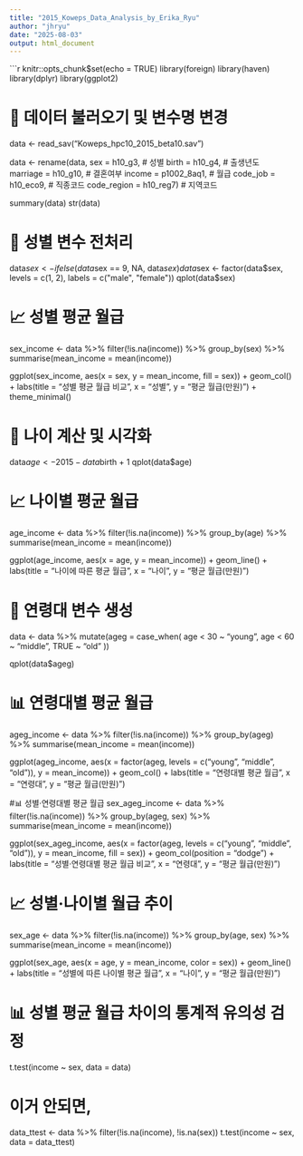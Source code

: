 ---
title: "2015_Koweps_Data_Analysis_by_Erika_Ryu"
author: "jhryu"
date: "2025-08-03"
output: html_document
---

```{r setup, include=FALSE}
knitr::opts_chunk$set(echo = TRUE)
library(foreign)
library(haven)
library(dplyr)
library(ggplot2)

# 📂 데이터 불러오기 및 변수명 변경
data <- read_sav("Koweps_hpc10_2015_beta10.sav")

data <- rename(data,
               sex = h10_g3,         # 성별
               birth = h10_g4,       # 출생년도
               marriage = h10_g10,   # 결혼여부
               income = p1002_8aq1,  # 월급
               code_job = h10_eco9,  # 직종코드
               code_region = h10_reg7) # 지역코드

summary(data)
str(data)

# 🧼 성별 변수 전처리
data$sex <- ifelse(data$sex == 9, NA, data$sex)
data$sex <- factor(data$sex, levels = c(1, 2), labels = c("male", "female"))
qplot(data$sex)

# 📈 성별 평균 월급

sex_income <- data %>%
  filter(!is.na(income)) %>%
  group_by(sex) %>%
  summarise(mean_income = mean(income))

ggplot(sex_income, aes(x = sex, y = mean_income, fill = sex)) +
  geom_col() +
  labs(title = "성별 평균 월급 비교", x = "성별", y = "평균 월급(만원)") +
  theme_minimal()

# 🧮 나이 계산 및 시각화
data$age <- 2015 - data$birth + 1
qplot(data$age)

# 📈 나이별 평균 월급
age_income <- data %>%
  filter(!is.na(income)) %>%
  group_by(age) %>%
  summarise(mean_income = mean(income))

ggplot(age_income, aes(x = age, y = mean_income)) +
  geom_line() +
  labs(title = "나이에 따른 평균 월급", x = "나이", y = "평균 월급(만원)")

# 🧠 연령대 변수 생성
data <- data %>%
  mutate(ageg = case_when(
    age < 30 ~ "young",
    age < 60 ~ "middle",
    TRUE ~ "old"
  ))

qplot(data$ageg)

# 📊 연령대별 평균 월급
ageg_income <- data %>%
  filter(!is.na(income)) %>%
  group_by(ageg) %>%
  summarise(mean_income = mean(income))

ggplot(ageg_income, aes(x = factor(ageg, levels = c("young", "middle", "old")), y = mean_income)) +
  geom_col() +
  labs(title = "연령대별 평균 월급", x = "연령대", y = "평균 월급(만원)")

#📊 성별·연령대별 평균 월급
sex_ageg_income <- data %>%
  filter(!is.na(income)) %>%
  group_by(ageg, sex) %>%
  summarise(mean_income = mean(income))

ggplot(sex_ageg_income, aes(x = factor(ageg, levels = c("young", "middle", "old")), y = mean_income, fill = sex)) +
  geom_col(position = "dodge") +
  labs(title = "성별·연령대별 평균 월급 비교", x = "연령대", y = "평균 월급(만원)")

# 📈 성별·나이별 월급 추이
sex_age <- data %>%
  filter(!is.na(income)) %>%
  group_by(age, sex) %>%
  summarise(mean_income = mean(income))

ggplot(sex_age, aes(x = age, y = mean_income, color = sex)) +
  geom_line() +
  labs(title = "성별에 따른 나이별 평균 월급", x = "나이", y = "평균 월급(만원)")

# 📊 성별 평균 월급 차이의 통계적 유의성 검정
t.test(income ~ sex, data = data)

# 이거 안되면,
data_ttest <- data %>% filter(!is.na(income), !is.na(sex))
t.test(income ~ sex, data = data_ttest)
